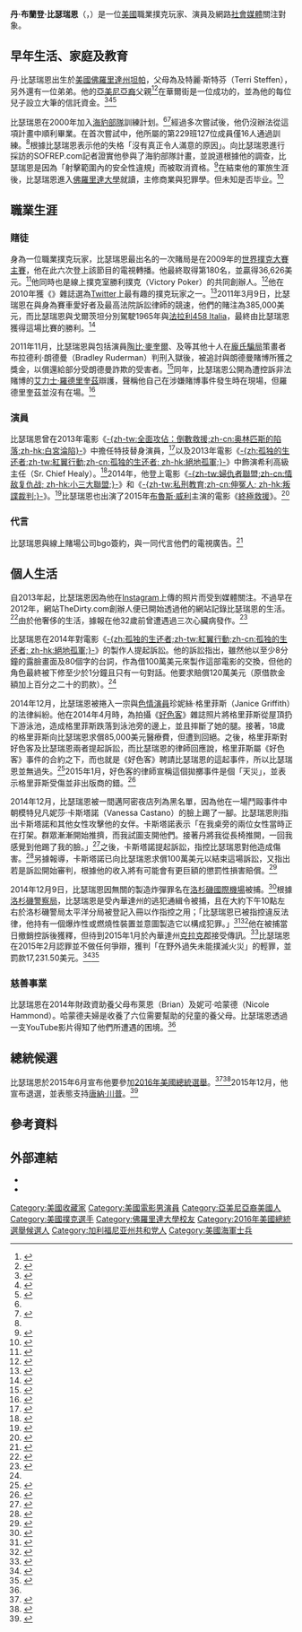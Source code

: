{{Infobox person
| name               = 丹·比瑟瑞恩<br />Dan Bilzerian
| image              = Dan Bilzerian.jpg
| image_size         = 
| alt                = 
| caption            = 
| native_name        = 
| native_name_lang   = 
| birth_name         = 丹·布蘭登·比瑟瑞恩<br>（Dan Brandon Bilzerian）<ref name="laweekly_arrest">{{cite news | url=http://www.laweekly.com/informer/2014/12/09/dan-bilzerian-arrested-at-lax | title=Dan Bilzerian Arrested at LAX | work=LA Weekly | first=Dennis | last=Romero | date=2014-12-09 | accessdate=2014-12-10 | archive-date=2014-12-30 | archive-url=https://web.archive.org/web/20141230033912/http://www.laweekly.com/informer/2014/12/09/dan-bilzerian-arrested-at-lax | dead-url=no }}</ref>
| birth_date         = {{Birth date and age|1980|12|07}}<ref>{{cite web |url=http://victorypoker.com/victory-pros/dan-bilzerian |title=Dan Bilzerian Victory Pros |publisher=Victory Poker |accessdate=2014-03-12 |deadurl=yes |archiveurl=https://web.archive.org/web/20140227035940/http://victorypoker.com/victory-pros/dan-bilzerian |archivedate=2014-02-27 }}</ref>
| birth_place        = [[美國|美國]][[佛羅里達州|佛羅里達州]][[坦帕_(佛羅里達州)|坦帕]]
| residence          = [[美國|美國]][[加利福尼亞州|加利福尼亞州]][[好萊塢山|好萊塢山]]<ref name="dailymail"/><ref name="wsj">{{cite news|last1=Reagan|first1=Brad|title=Dan Bilzerian's Life of Partying and Poker|url=http://online.wsj.com/articles/dan-bilzerians-life-of-partying-and-poker-1410897368|accessdate=2014-11-09|work=[[Wall_Street_Journal|Wall Street Journal]]|date=2014-09-16|archive-date=2014-10-29|archive-url=https://web.archive.org/web/20141029183343/http://online.wsj.com/articles/dan-bilzerians-life-of-partying-and-poker-1410897368|dead-url=no}}</ref>
| nationality        = 美國
| other_names        = “Blitz”<ref>{{cite news|last1=Levinson|first1=Sean|title=All In: Dan 'Blitz' Bilzerian, The Man With The Epic Instagram, Shows What The High Life Is Like (Video)|url=http://elitedaily.com/news/world/all-in-dan-blitz-bilzerian-the-man-with-the-epic-instagram-shows-what-the-high-life-is-like-video/|accessdate=2014-11-09|work=elitedaily.com|date=2014-03-28|archive-date=2020-08-12|archive-url=https://web.archive.org/web/20200812041055/https://www.elitedaily.com/news/world/all-in-dan-blitz-bilzerian-the-man-with-the-epic-instagram-shows-what-the-high-life-is-like-video|dead-url=no}}</ref><br />“Instagram King”<ref name="dailymail">{{cite news|last1=Collins|first1=Laura|title=EXCLUSIVE - Sex, guns, cocaine-induced heart attacks and a pet Bengal tiger biting a party girl's breast: The $100m poker playboy 'Instagram King' opens his heart and home to reveal what drives his 'lunatic lifestyle'|url=http://www.dailymail.co.uk/news/article-2521591/Dan-Bilzeran-poker-playboy-crowned-Instagram-King-reveals-lunatic-lifestyle.html|accessdate=2014-11-09|work=[[Daily_Mail|Daily Mail]]|date=2013-12-11|archive-date=2014-11-09|archive-url=https://web.archive.org/web/20141109223858/http://www.dailymail.co.uk/news/article-2521591/Dan-Bilzeran-poker-playboy-crowned-Instagram-King-reveals-lunatic-lifestyle.html|dead-url=no}}</ref><ref>{{cite news|title=Wes challenges Instagram 'king' Dan Bilzerian with wife Rosanna: 'Do you have a Miss World in your pool?'|url=http://www.independent.ie/style/celebrity/celebrity-news/wes-challenges-instagram-king-dan-bilzerian-with-wife-rosanna-do-you-have-a-miss-world-in-your-pool-30391353.html|accessdate=2014-11-09|work=Irish Independent|date=2014-06-28|archive-date=2020-11-23|archive-url=https://web.archive.org/web/20201123001636/https://www.independent.ie/style/celebrity/celebrity-news/wes-challenges-instagram-king-dan-bilzerian-with-wife-rosanna-do-you-have-a-miss-world-in-your-pool-30391353.html|dead-url=no}}</ref><br />“Instagram's Playboy King”<ref>{{cite news|last1=Fleishman|first1=Cooper|title=The dangerous life of Instagram's playboy king|url=http://www.dailydot.com/lifestyle/dan-bilzerian-instagram-interview/|accessdate=2014-11-09|work=The Daily Dot|date=2013-12-02|archive-date=2016-06-22|archive-url=https://web.archive.org/web/20160622102554/http://www.dailydot.com/lifestyle/dan-bilzerian-instagram-interview/|dead-url=no}}</ref><ref>{{cite news|last1=Rhoades|first1=Logan|title=This Millionaire Playboy Is The Most Interesting Man On Instagram|url=http://www.buzzfeed.com/mrloganrhoades/this-millionaire-playboy-is-the-most-interesting-man-on-inst|accessdate=2014-11-09|work=BuzzFeed|date=2014-03-21|archive-date=2020-11-22|archive-url=https://web.archive.org/web/20201122075205/https://www.buzzfeed.com/mrloganrhoades/this-millionaire-playboy-is-the-most-interesting-man-on-inst|dead-url=no}}</ref>
| ethnicity          = [[亞美尼亞裔美國人|亞美尼亞人]]<ref>{{cite news|last1=Quizon|first1=James Patrick|title=Dan Bilzerian Opens Up to Howard Stern, Poker Pro Admits He Once Had Sex with 16 Women in 12 Days|url=http://au.ibtimes.com/articles/560956/20140729/dan-bilzerian-instagram-playboy-poker-sex.htm#.VF_R7jTF8YQ|accessdate=2014-11-09|work=[[International_Business_Times|International Business Times]]|date=2014-07-29|quote=Finally, any Bilzerian interview without the topic of sex and women is useless so the Armenian-American touched on that subject as well.|archive-date=2014-10-20|archive-url=https://web.archive.org/web/20141020032127/http://au.ibtimes.com/articles/560956/20140729/dan-bilzerian-instagram-playboy-poker-sex.htm#.VF_R7jTF8YQ|dead-url=yes}}</ref>
| citizenship        = {{US}}
| education          = 
| alma_mater         = 
| occupation         = 職業撲克玩家<ref>{{cite news|last1=Lee|first1=Chris|title=DJ Steve Aoki balances decadent party image with business dreams|url=http://www.latimes.com/entertainment/music/la-et-ms-steve-aoki-20140810-story.html#page=1|accessdate=2014-11-09|work=[[Los_Angeles_Times|Los Angeles Times]]|date=2014-08-08|quote=He ordered his friend, the professional poker player/bon vivant Dan Bilzerian....|archive-date=2020-01-21|archive-url=https://web.archive.org/web/20200121011144/https://www.latimes.com/entertainment/music/la-et-ms-steve-aoki-20140810-story.html#page=1|dead-url=no}}</ref>
| years_active       = 2007年至今<ref name="wsj"/>
| net_worth          = 1億美元<ref name="dailymail"/>
| parents            = 特麗·斯特芬（母）<br/>{{le|保羅·比瑟瑞恩|Paul Bilzerian}}（父）
| relatives          = {{le|亞當·比瑟瑞恩|Adam Bilzerian}}（弟）
| callsign           = 
| awards             = 
| signature          = 
| signature_alt      = 
| signature_size     = 
| website            = {{URL|http://www.danbilzerian.com/}}
| footnotes          = 
| box_width          = 
}}

'''丹·布蘭登·比瑟瑞恩'''（{{lang-en|Dan Brandon Bilzerian}}，{{bd|1980年|12月7日|catIdx=Bilzerian, Dan}}）是一位[[美國|美國]]職業撲克玩家、演員及網路[[社會媒體|社會媒體]]關注對象。

==早年生活、家庭及教育==
丹·比瑟瑞恩出生於[[美國|美國]][[佛羅里達州|佛羅里達州]][[坦帕_(佛羅里達州)|坦帕]]，父母為{{le|保羅·比瑟瑞恩|Paul Bilzerian}}及特麗·斯特芬（Terri Steffen），另外還有一位弟弟{{le|亞當·比瑟瑞恩|Adam Bilzerian|亞當}}。他的[[亞美尼亞裔美國人|亞美尼亞裔]]父親<ref>{{cite news|title=Dan Bilzerian: Fifty Million in Poker Earnings|url=http://www.unfinishedman.com/dan-bilzerian-fifty-million-poker-earnings/|publisher=Unfinished Man|date=2014-06-20|accessdate=2015-05-08|archive-date=2019-06-24|archive-url=https://web.archive.org/web/20190624225930/https://www.unfinishedman.com/dan-bilzerian-fifty-million-poker-earnings/|dead-url=yes}}</ref><ref>{{cite news|url=http://articles.chicagotribune.com/1989-01-15/business/8902250432_1_bilzerian-first-singer-acquisition-paul-bilzerian|first=Ted|last=Reed|title=Bilzerian Court Fight May Be A Long One|work=Chicago Tribune|date=1989-01-15|accessdate=2014-11-14|archive-date=2018-08-29|archive-url=https://web.archive.org/web/20180829085449/http://articles.chicagotribune.com/1989-01-15/business/8902250432_1_bilzerian-first-singer-acquisition-paul-bilzerian|dead-url=no}}</ref>在華爾街是一位成功的{{le|图谋收购者|corporate raider}}，並為他的每位兒子設立大筆的信託資金。<ref name=2014CNBCJail>{{cite news|last1=Whitten|first1=Sarah|title='King of Instagram' released from LA jail|url=http://www.cnbc.com/id/102261021|accessdate=2015-02-15|publisher=CNBC|date=2014-12-11|archive-date=2015-02-11|archive-url=https://web.archive.org/web/20150211040103/http://www.cnbc.com/id/102261021|dead-url=no}}</ref><ref name=2014LVSunFoster>{{cite news|url=http://www.lasvegassun.com/vegasdeluxe/2014/dec/24/controversial-playboy-dan-bilzerian-lv-foster-fami/|title=Controversial playboy Dan Bilzerian is L.V. foster family’s Christmas angel|first=Robin|last=Leach|date=2014-12-24|work=Las Vegas Sun|accessdate=2015-05-08|archive-url=https://web.archive.org/web/20160530002358/http://lasvegassun.com/vegasdeluxe/2014/dec/24/controversial-playboy-dan-bilzerian-lv-foster-fami/|archive-date=2016-05-30|dead-url=yes}}</ref><ref>{{cite news |title=Actor, Astronaut, Asshole |url=http://www.bluff.com/magazine/actor-astronaut-asshole-17067/ |accessdate=2014-11-09 |work=bluff.com |agency=BLUFF Magazine |date=2013-10 |quote=I do venture capitalism work.... |deadurl=yes |archiveurl=https://web.archive.org/web/20141109222318/http://www.bluff.com/magazine/actor-astronaut-asshole-17067/ |archivedate=2014-11-09 }}</ref>

比瑟瑞恩在2000年加入[[海豹部隊|海豹部隊]]訓練計划。<ref name=SOFREP/><ref name=2000NavyTimes>{{cite news|title=The New SEAL Deal|url=http://sealchallenge.blogspot.com/2004/12/new-seal-deal.html|accessdate=2015-02-02|publisher=Navy Times|date=2000-08-07|archive-date=2015-02-12|archive-url=https://web.archive.org/web/20150212001629/http://sealchallenge.blogspot.com/2004/12/new-seal-deal.html|dead-url=no}}</ref>經過多次嘗試後，他仍沒辦法從這項計畫中順利畢業。在首次嘗試中，他所屬的第229班127位成員僅16人通過訓練。<ref name=2000NavyTimes/>根據比瑟瑞恩表示他的失格「沒有真正令人滿意的原因」。向比瑟瑞恩進行採訪的SOFREP.com記者證實他參與了海豹部隊計畫，並說道根據他的調查，比瑟瑞恩是因為「射擊範圍內的安全性違規」而被取消資格。<ref name=SOFREP>{{cite web|last=Webb|first=Brandon|date=2013-09-01|url=http://sofrep.com/26399/exclusive-dan-bilzerian-talks-to-sofrep-for-the-record/|title=Dan Bilzerian Talks To SOFREP For The Record|work=SOFREP|accessdate=2015-05-08|archive-date=2015-09-19|archive-url=https://web.archive.org/web/20150919085425/http://sofrep.com/26399/exclusive-dan-bilzerian-talks-to-sofrep-for-the-record/|dead-url=no}}</ref>在結束他的軍旅生涯後，比瑟瑞恩進入[[佛羅里達大學|佛羅里達大學]]就讀，主修商業與犯罪學。但未知是否毕业。<ref>{{cite web |url=http://www.joesdaily.com/lifestyle/dan-bilzerian-set-retire-crown-instagram-king/ |title=Dan Bilzeran poker playboy crowned Instagram King reveals lunatic lifestyle |date=2013-12-11 |publisher=JoesDaily LLC. |accessdate=2014-04-03 |archive-date=2015-04-25 |archive-url=https://web.archive.org/web/20150425050833/http://www.joesdaily.com/lifestyle/dan-bilzerian-set-retire-crown-instagram-king/ |dead-url=yes }}</ref>

==職業生涯==
===賭徒===
身為一位職業撲克玩家，比瑟瑞恩最出名的一次賭局是在2009年的[[2009年世界撲克大賽|世界撲克大賽主賽]]，他在此六次登上該節目的電視轉播。他最終取得第180名，並贏得36,626美元。<ref>{{cite web|url=http://www.wsop.com/tourney/tourneydetails.asp?groupID=607|work=Wsop.com|title=Official Tournament Event Details|accessdate=2015-05-08|archive-date=2015-03-25|archive-url=https://web.archive.org/web/20150325051305/http://www.wsop.com/tourney/tourneydetails.asp?groupID=607|dead-url=no}}</ref>他同時也是線上撲克室勝利撲克（Victory Poker）的共同創辦人。<ref>{{cite web |url=http://www.assopoker.com/poker-news/dan-bilzerian-inguaia-victory-poker-con-la-espn-4940 |title=Dan Bilzerian inguaia Victory Poker con la ESPN |author=Piero 'Pierelfo' Pelosi |accessdate=2013-09-26 |date=2010-06-17 |publisher=Asso Poker |deadurl=yes |archiveurl=https://web.archive.org/web/20140807215640/http://assopoker.com/poker-news/dan-bilzerian-inguaia-victory-poker-con-la-espn-4940 |archivedate=2014-08-07 }}</ref>他在2010年獲《{{le|Bluff (雜誌)|Bluff (magazine)|Bluff}}》雜誌選為[[Twitter|Twitter]]上最有趣的撲克玩家之一。<ref>{{cite web |url=http://www.bluff.com/news/readers-choice-nominees-funniest-poker-twitterer-17193/ |date=2010-12-03 |accessdate=2013-09-26 |title=Reader’s Choice Nominees: Funniest Poker Twitterer |publisher=Bluff |deadurl=yes |archiveurl=https://web.archive.org/web/20131004222311/http://www.bluff.com/news/readers-choice-nominees-funniest-poker-twitterer-17193/ |archivedate=2013-10-04 }}</ref>2011年3月9日，比瑟瑞恩在{{le|拉斯維加斯賽車場|Las Vegas Motor Speedway}}與身為賽車愛好者及最高法院訴訟律師的{{le|湯姆·戈爾茨坦|Tom Goldstein}}競速，他們的賭注為385,000美元，而比瑟瑞恩與戈爾茨坦分別駕駛1965年{{le|AC Cobra|AC Cobra}}與[[法拉利458_Italia|法拉利458 Italia]]，最終由比瑟瑞恩獲得這場比賽的勝利。<ref>{{cite web |title=Ferrari 458 Challenge 1967 Shelby Cobra: $ 400,000 up for grabs |url=http://motori.nanopress.it/ferrari-458-sfida-shelby-cobra-del-1967-400-000-dollari-in-palio/P69835/ |accessdate=2013-09-26 |date=2011-03-22 |publisher=Nano Press Motori |deadurl=yes |archiveurl=https://web.archive.org/web/20131004220933/http://motori.nanopress.it/ferrari-458-sfida-shelby-cobra-del-1967-400-000-dollari-in-palio/P69835/ |archivedate=2013-10-04 }}</ref>

2011年11月，比瑟瑞恩與包括演員[[陶比·麥奎爾|陶比·麥奎爾]]、{{le|尼克·卡薩維茨|Nick Cassavetes}}及{{le|加布·卡普蘭|Gabe Kaplan}}等其他十人在[[龐氏騙局|龐氏騙局]]策畫者布拉德利·朗德曼（Bradley Ruderman）判刑入獄後，被追討與朗德曼賭博所獲之獎金，以償還給部分受朗德曼詐欺的受害者。<ref>{{cite news |url=http://www.cnn.com/2011/11/28/showbiz/maguire-poker-suit/ |date=2011-11-28 |accessdate=2013-09-26 |publisher=[[CNN|CNN]] |title=Tobey Maguire settles poker lawsuit |first=Alan |last=Duke |archive-date=2020-08-08 |archive-url=https://web.archive.org/web/20200808005723/https://www.cnn.com/2011/11/28/showbiz/maguire-poker-suit/ |dead-url=no }}</ref>同年，比瑟瑞恩公開為遭控訴非法賭博的[[艾力士·羅德里奎茲|艾力士·羅德里奎茲]]辯護，聲稱他自己在涉嫌賭博事件發生時在現場，但羅德里奎茲並沒有在場。<ref>{{cite web |url=http://www.bluff.com/news/am-scramble-karrs-high-roller-rail-hall-of-famers-november-niners-a-rods-alibi-24194/ |title=A.M. SCRAMBLE: Karr's High Roller Rail, Hall Of Famers, November Niners & A-Rod’s Alibi |date=2011-08-05 |accessdate=2013-09-26 |publisher=Bluff.com |first=Lance |last=Bradley |deadurl=yes |archiveurl=https://web.archive.org/web/20131005010555/http://www.bluff.com/news/am-scramble-karrs-high-roller-rail-hall-of-famers-november-niners-a-rods-alibi-24194/ |archivedate=2013-10-05 }}</ref>

===演員===
比瑟瑞恩曾在2013年電影《[[全面攻佔：倒數救援|-{zh-tw:全面攻佔：倒數救援;zh-cn:奥林匹斯的陷落;zh-hk:白宮淪陷}-]]》中擔任特技替身演員，<ref>{{cite web |last=Mariano |first=Kristin Dian |date=2014-03-27 |url=http://au.ibtimes.com/articles/545279/20140327/instagram-playboy-dan-bilzerian-poker-win-10.htm#.VIkAfScbIqg |title=5 Things You Should Know About 'Instagram Playboy' Dan Bilzerian And Why Men Are Envious |work=[[International_Business_Times|International Business Times]] |deadurl=yes |archiveurl=https://web.archive.org/web/20140922053255/http://au.ibtimes.com/articles/545279/20140327/instagram-playboy-dan-bilzerian-poker-win-10.htm#.VIkAfScbIqg |archivedate=2014-09-22 |accessdate=2015-05-08 }}</ref>以及2013年電影《[[紅翼行動_(電影)|-{zh:孤独的生还者;zh-tw:紅翼行動;zh-cn:孤独的生还者; zh-hk:絕地孤軍;}-]]》中飾演希利高級主任（Sr. Chief Healy）。<ref name=HollywoodReporter>{{cite web|last=Couch|first=Aaron|date=2013-08-28|url=http://www.hollywoodreporter.com/thr-esq/actor-sues-lone-survivor-producers-616876|title=Actor Sues 'Lone Survivor' Producers After Role Cut|work=[[The_Hollywood_Reporter|The Hollywood Reporter]]|accessdate=2015-05-08|archive-date=2020-04-26|archive-url=https://web.archive.org/web/20200426123631/https://www.hollywoodreporter.com/thr-esq/actor-sues-lone-survivor-producers-616876|dead-url=no}}</ref>2014年，他登上電影《[[婦仇者聯盟|-{zh-tw:婦仇者聯盟;zh-cn:情敌复仇战; zh-hk:小三大聯盟;}-]]》和《[[私刑教育|-{zh-tw:私刑教育;zh-cn:伸冤人; zh-hk:叛諜裁判;}-]]》。<ref>{{cite web|url=http://www.latinopost.com/articles/7066/20140724/dan-bilzerian-net-worth-top-things-know-millionaire.htm|title=Dan Bilzerian Net Worth & Top Things to Know About The Millionaire|work=The Latino Post|date=2014-07-24|accessdate=2015-05-08|archive-date=2015-10-31|archive-url=https://web.archive.org/web/20151031052622/http://www.latinopost.com/articles/7066/20140724/dan-bilzerian-net-worth-top-things-know-millionaire.htm|dead-url=yes}}</ref>比瑟瑞恩也出演了2015年[[布魯斯·威利|布魯斯·威利]]主演的電影《[[終極救援_(2015年電影)|終極救援]]》。<ref name=IMDb>{{cite web|title=Dan Bilzerian|url=http://www.imdb.com/name/nm3626447/|website=IMDb|publisher=IMDb|accessdate=2015-03-09|archive-date=2020-11-28|archive-url=https://web.archive.org/web/20201128231925/https://www.imdb.com/name/nm3626447/|dead-url=no}}</ref>

===代言===
比瑟瑞恩與線上賭場公司bgo簽約，與{{le|凡爾納·特羅耶|Verne Troyer}}一同代言他們的電視廣告。<ref>{{cite web |url=https://www.bgo.com/Blog/post/2014/10/02/dan-bilzerian-joins-verne-troyer-for-our-new-tv-ad |title=Dan Bilzerian joins Verne Troyer for new bgo TV advertising campaign |date=2014-10-02 |accessdate=2015-05-08 |archive-date=2020-11-06 |archive-url=https://web.archive.org/web/20201106003839/https://www.bgo.com/Blog/post/2014/10/02/dan-bilzerian-joins-verne-troyer-for-our-new-tv-ad |dead-url=no }}</ref>

==個人生活==
自2013年起，比瑟瑞恩因為他在[[Instagram|Instagram]]上傳的照片而受到媒體關注。不過早在2012年，網站TheDirty.com創辦人{{le|尼克·里奇|Nik Richie}}便已開始透過他的網站記錄比瑟瑞恩的生活。<ref>{{cite web|last1=Page|first1=Maxine|title=Inside The Unbridled Douchebag World Of 'Instagram Playboy' Dan Bilzerian|url=http://popdust.com/2014/04/29/dan-bilzerian-instagram-playboy-scumbag-money-scandals-acting-guns-dating/#slide1|website=popdust.com|publisher=PopDust|accessdate=2015-01-26|archive-date=2016-07-12|archive-url=https://web.archive.org/web/20160712215459/http://popdust.com/2014/04/29/dan-bilzerian-instagram-playboy-scumbag-money-scandals-acting-guns-dating/#slide1|dead-url=no}}</ref>由於他奢侈的生活，據報在他32歲前曾遭遇過三次心臟病發作。<ref>{{cite news|last1=Moran|first1=Lee|title=Instagram 'Playboy King' who suffered 3 heart failures rebrands as 'gentleman of poker'|url=http://www.nydailynews.com/news/national/poker-playing-bad-boy-suffered-3-heart-failures-article-1.1535828|accessdate=2014-11-09|work=[[Daily_News_(New_York)|New York Daily News]]|date=2013-12-03|quote=Dan Bilzerian, who is said to be worth more than $100 million, has built a reputation — thanks to his Instagram feed — of living a lavish lifestyle.|archive-date=2014-11-20|archive-url=https://web.archive.org/web/20141120024211/http://www.nydailynews.com/news/national/poker-playing-bad-boy-suffered-3-heart-failures-article-1.1535828|dead-url=no}}</ref>

比瑟瑞恩在2014年對電影《[[紅翼行動_(電影)|-{zh:孤独的生还者;zh-tw:紅翼行動;zh-cn:孤独的生还者; zh-hk:絕地孤軍;}-]]》的製作人提起訴訟。他的訴訟指出，雖然他以至少8分鐘的露臉畫面及80個字的台詞，作為借100萬美元來製作這部電影的交換，但他的角色最終被下修至少於1分鐘且只有一句對話。他要求賠償120萬美元（原借款金額加上百分之二十的罰款）。<ref name=HollywoodReporter/>

2014年12月，比瑟瑞恩被捲入一宗與[[色情演員|色情演員]]珍妮絲·格里菲斯（Janice Griffith）的法律糾紛。他在2014年4月時，為拍攝《[[好色客|好色客]]》雜誌照片將格里菲斯從屋頂扔下游泳池，造成格里菲斯跌落到泳池旁的邊上，並且摔斷了她的腿。接著，18歲的格里菲斯向比瑟瑞恩求償85,000美元醫療費，但遭到回絕。之後，格里菲斯對好色客及比瑟瑞恩兩者提起訴訟，而比瑟瑞恩的律師回應說，格里菲斯屬《好色客》事件的合約之下，而也就是《好色客》聘請比瑟瑞恩的這起事件，所以比瑟瑞恩並無過失。<ref>{{cite news|last=Patrice|first=Joe|date=2014-05-15|url=http://abovethelaw.com/2014/05/the-most-epic-lawyer-response-ever-to-a-porn-star-threatening-to-sue/|title=The Most Epic Lawyer Response Ever To A Porn Star Threatening To Sue"|work=Above the Law|accessdate=2015-05-08|archive-date=2015-04-30|archive-url=https://web.archive.org/web/20150430041716/http://abovethelaw.com/2014/05/the-most-epic-lawyer-response-ever-to-a-porn-star-threatening-to-sue/|dead-url=no}}</ref>2015年1月，好色客的律師宣稱這個拋擲事件是個「天災」，並表示格里菲斯受傷並非出版商的錯。<ref>{{cite news |last1=Dowling |first1=Kyle |title=Hustler Magazine, Roof-Tossed XXX Porn Star Janice Griffith, Dan Bilzerian Lawsuit: NSFW Nude Adult Mag Legal Docs Call Instagram "Biggest Playboy" Throw "Act Of God" Following Sex Lead Injuries |url=http://www.mstarz.com/articles/50268/20150125/hustler-magazine-roof-tossed-xxx-porn-star-janice-griffith-dan-bilzerian-lawsuit-nsfw-nude-adult-legal-documents-instagram-biggest-playboy-throw-act-god-sex-star-injuries.htm |accessdate=2015-02-15 |publisher=M Star News |date=2015-01-25 |deadurl=yes |archiveurl=https://web.archive.org/web/20150215215915/http://www.mstarz.com/articles/50268/20150125/hustler-magazine-roof-tossed-xxx-porn-star-janice-griffith-dan-bilzerian-lawsuit-nsfw-nude-adult-legal-documents-instagram-biggest-playboy-throw-act-god-sex-star-injuries.htm |archivedate=2015-02-15 }}</ref>

2014年12月，比瑟瑞恩被一間邁阿密夜店列為黑名單，因為他在一場鬥毆事件中朝模特兒凡妮莎·卡斯塔諾（Vanessa Castano）的臉上踢了一腳。比瑟瑞恩則指出卡斯塔諾和其他女性攻擊他的女伴。卡斯塔諾表示「在我桌旁的兩位女性當時正在打架。群眾漸漸開始推擠，而我試圖支開他們。接著丹將我從長椅推開，一回我感覺到他踢了我的臉。」<ref>{{cite news|last=Driscoll|first=Brogan|date=2014-12-08|url=http://www.huffingtonpost.co.uk/2014/12/08/king-of-instagram-dan-bilzerian_n_6289252.html|title='King Of Instagram' Dan Bilzerian Banned For Life From Nightclub For Kicking A Woman In The Face|work=[[The_Huffington_Post|The Huffington Post]]|accessdate=2014-12-08|archive-date=2018-03-16|archive-url=https://web.archive.org/web/20180316105248/http://www.huffingtonpost.co.uk/2014/12/08/king-of-instagram-dan-bilzerian_n_6289252.html|dead-url=no}}</ref>之後，卡斯塔諾提起訴訟，指控比瑟瑞恩對他造成傷害。<ref>{{cite web|title=Dan Bilzerian Sued Over Face Kick in Miami|url=http://www.tmz.com/2014/12/10/dan-bilzerian-sued-kicking-woman-face-miami-nightclub/|website=TMZ.com|publisher=TMZ|accessdate=2015-02-15|archive-date=2020-12-04|archive-url=https://web.archive.org/web/20201204005650/https://www.tmz.com/2014/12/10/dan-bilzerian-sued-kicking-woman-face-miami-nightclub/|dead-url=no}}</ref>另據報導，卡斯塔諾已向比瑟瑞恩求償100萬美元以結束這場訴訟，又指出若是訴訟開始審判，根據他的收入將有可能會有更巨額的懲罰性損害賠償。<ref>{{cite web|title=Dan Bilzerian Lifestyle Could Cost Him Millions In Face Kick Lawsuit|url=http://www.tmz.com/2014/12/12/dan-bilzerian-money-face-kick-lawsuit-settle-income/|website=tmz.com|publisher=TMZ|accessdate=2015-02-15|archive-date=2020-11-23|archive-url=https://web.archive.org/web/20201123004000/https://www.tmz.com/2014/12/12/dan-bilzerian-money-face-kick-lawsuit-settle-income/|dead-url=no}}</ref>

2014年12月9日，比瑟瑞恩因無關的製造炸彈罪名在[[洛杉磯國際機場|洛杉磯國際機場]]被捕。<ref>{{cite news|last1=Caulfield|first1=Philip|title='Instagram playboy' Dan Bilzerian arrested at Los Angeles airport days after alleged model-kicking incident|url=http://www.nydailynews.com/entertainment/gossip/dan-bilzerian-arrested-los-angeles-airport-article-1.2040432|work=[[Daily_News_(New_York)|Daily News]]|date=2014-12-10|location=New York|accessdate=2015-05-08|archive-date=2017-08-04|archive-url=https://web.archive.org/web/20170804132806/http://www.nydailynews.com/entertainment/gossip/dan-bilzerian-arrested-los-angeles-airport-article-1.2040432|dead-url=no}}</ref>根據[[洛杉磯警察局|洛杉磯警察局]]，比瑟瑞恩是受內華達州的逃犯通緝令被捕，且在大約下午10點左右於洛杉磯警局太平洋分局被登記入冊以作指控之用；「比瑟瑞恩已被指控違反法律，他持有一個爆炸性或燃燒性裝置並意圖製造它以構成犯罪。」<ref>{{cite news|last=Bloom|first=Tracy|date=2014-12-10|url=http://ktla.com/2014/12/10/instagram-celebrity-dan-bilzerian-arrested-in-la-police-say/|title=Instagram Celebrity Dan Bilzerian Arrested at LAX: LAPD|work=[[KTLA|KTLA]]|accessdate=2015-05-08|archive-date=2018-06-07|archive-url=https://web.archive.org/web/20180607091853/http://ktla.com/2014/12/10/instagram-celebrity-dan-bilzerian-arrested-in-la-police-say/|dead-url=no}}</ref><ref>{{cite web|title=Celebrity poker player Dan Balzerian arrested in LA on weapons charge|url=http://www.tampabay.com/news/publicsafety/celebrity-poker-player-dan-bilzerian-arrested-in-la-on-weapons-charge/2209800|newspaper=Tampa Bay Times|date=2014-12-10|accessdate=2015-05-08|archive-date=2020-07-23|archive-url=https://web.archive.org/web/20200723120855/https://www.tampabay.com/news/publicsafety/celebrity-poker-player-dan-bilzerian-arrested-in-la-on-weapons-charge/2209800/|dead-url=no}}</ref>他在被捕當日撤銷控訴後獲釋，但待到2015年1月於內華達州[[克拉克郡_(內華達州)|克拉克郡]]接受傳訊。<ref>{{cite news|last1=Serna|first1=Joseph|last2=Hamilton|first2=Matt|title='King of Instagram' freed after arrest at LAX|url=http://www.latimes.com/local/lanow/la-me-ln-instagram-king-jail-warrant-lax-20141210-story.html|work=[[Los_Angeles_Times|Los Angeles Times]]|date=2014-12-10|accessdate=2015-05-08|archive-date=2019-06-19|archive-url=https://web.archive.org/web/20190619210113/https://www.latimes.com/local/lanow/la-me-ln-instagram-king-jail-warrant-lax-20141210-story.html|dead-url=no}}</ref>比瑟瑞恩在2015年2月認罪並不做任何爭辯，獲判「在野外過失未能撲滅火災」的輕罪，並罰款17,231.50美元。<ref>{{cite web | url = http://www.casino.org/news/dan-bilzerian-pays-fine-avoids-jail-time-nevada-explosion | last = Horridge | first = Kevin | date = 2015-02-09 | accessdate = 2015-02-10 | title = Dan Bilzerian Pays Fine But Avoids Jail Time After Nevada Explosion | archive-date = 2020-11-11 | archive-url = https://web.archive.org/web/20201111113641/https://www.casino.org/news/dan-bilzerian-pays-fine-avoids-jail-time-nevada-explosion/ | dead-url = no }}</ref><ref name=2014LVRJbomb>{{cite news|last1=FERRARA|first1=DAVID|title=Dan Bilzerian arrested on Clark County bomb-making warrant|url=http://www.reviewjournal.com/news/dan-bilzerian-arrested-clark-county-bomb-making-warrant|accessdate=2015-02-15|publisher=LAS VEGAS REVIEW-JOURNAL|date=-12-10|archive-date=2016-06-30|archive-url=https://web.archive.org/web/20160630135144/http://www.reviewjournal.com/news/dan-bilzerian-arrested-clark-county-bomb-making-warrant|dead-url=no}}</ref>

===慈善事業===
比瑟瑞恩在2014年財政資助養父母布萊恩（Brian）及妮可·哈蒙德（Nicole Hammond）。哈蒙德夫婦是收養了六位需要幫助的兒童的養父母。比瑟瑞恩透過一支YouTube影片得知了他們所遭遇的困境。<ref name=2014LVSunFoster/>

==總統候選==
比瑟瑞恩於2015年6月宣布他要參加[[2016年美國總統選舉|2016年美國總統選舉]]。<ref>{{cite web | url=http://national.suntimes.com/national-world-news/national-politics/7/72/1223175/dan-bilzerian-instagram-playboy-running-president/ | title=Dan Bilzerian, Instagram playboy, is running for president | work=Sun Times | date=2015-06-02 | last=Sutton | first=Scott | accessdate=2015-06-21 | deadurl=yes | archiveurl=https://web.archive.org/web/20150615195339/http://national.suntimes.com/national-world-news/national-politics/7/72/1223175/dan-bilzerian-instagram-playboy-running-president/ | archivedate=2015-06-15 }}</ref><ref>{{cite web| url=http://www.vcpost.com/articles/71390/20150603/dan-bilzerian-latest-updates-king-of-instagram-president-american-playboy-massive-party-june-24th.htm| title=Dan Bilzerian Latest Updates: King of Instagram runs for President? American playboy to throw massive party on June 24th| work=Venture Capital Post| first=Staff| last=Writer| date=2015-06-03| accessdate=2015-06-21| archive-date=2015-08-23| archive-url=https://web.archive.org/web/20150823033454/http://www.vcpost.com/articles/71390/20150603/dan-bilzerian-latest-updates-king-of-instagram-president-american-playboy-massive-party-june-24th.htm| dead-url=no}}</ref>2015年12月，他宣布退選，並表態支持[[唐納·川普|唐納·川普]]。<ref>{{cite web | url=http://www.businessinsider.com/dan-bilzerian-hangs-out-with-donald-trump-2015-12?IR=T | title=Dan Bilzerian hangs out with Donald Trump | work=Businessinsider | date=2015-12-16 | author=Mulshine, Molly | accessdate=2016-12-11 | archive-date=2019-06-28 | archive-url=https://web.archive.org/web/20190628120615/https://www.businessinsider.com/dan-bilzerian-hangs-out-with-donald-trump-2015-12?IR=T | dead-url=no }}</ref>

==參考資料==
{{reflist|3}}

==外部連結==
*{{Official|1=http://www.danbilzerian.com}}
*{{IMDb name|3626447}}

{{DEFAULTSORT:Bilzerian, Dan}}

[[Category:美國收藏家|Category:美國收藏家]]
[[Category:美國電影男演員|Category:美國電影男演員]]
[[Category:亞美尼亞裔美國人|Category:亞美尼亞裔美國人]]
[[Category:美國撲克選手|Category:美國撲克選手]]
[[Category:佛羅里達大學校友|Category:佛羅里達大學校友]]
[[Category:2016年美國總統選舉候選人|Category:2016年美國總統選舉候選人]]
[[Category:加利福尼亚州共和党人|Category:加利福尼亚州共和党人]]
[[Category:美國海軍士兵|Category:美國海軍士兵]]